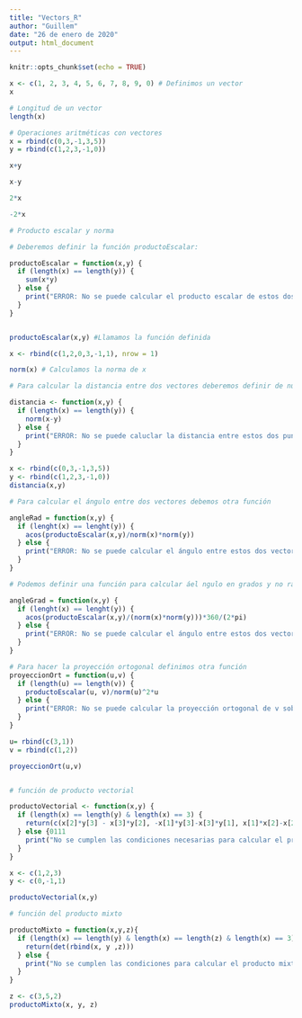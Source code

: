```yaml
---
title: "Vectors_R"
author: "Guillem"
date: "26 de enero de 2020"
output: html_document
---
```


```r
knitr::opts_chunk$set(echo = TRUE)
```

```r
x <- c(1, 2, 3, 4, 5, 6, 7, 8, 9, 0) # Definimos un vector
x

# Longitud de un vector
length(x)

# Operaciones aritméticas con vectores
x = rbind(c(0,3,-1,3,5))
y = rbind(c(1,2,3,-1,0))

x+y

x-y

2*x

-2*x

# Producto escalar y norma

# Deberemos definir la función productoEscalar:

productoEscalar = function(x,y) {
  if (length(x) == length(y)) {
    sum(x*y)
  } else {
    print("ERROR: No se puede calcular el producto escalar de estos dos vectores porque no son de la misma dimensión")
  }
}


productoEscalar(x,y) #Llamamos la función definida

x <- rbind(c(1,2,0,3,-1,1), nrow = 1)

norm(x) # Calculamos la norma de x

# Para calcular la distancia entre dos vectores deberemos definir de nuevo una función

distancia <- function(x,y) {
  if (length(x) == length(y)) {
    norm(x-y)
  } else {
    print("ERROR: No se puede caluclar la distancia entre estos dos puntos porque no son de la misma dimensión")
  }
}

x <- rbind(c(0,3,-1,3,5))
y <- rbind(c(1,2,3,-1,0))
distancia(x,y)

# Para calcular el ángulo entre dos vectores debemos otra función

angleRad = function(x,y) {
  if (lenght(x) == lenght(y)) {
    acos(productoEscalar(x,y)/norm(x)*norm(y))
  } else {
    print("ERROR: No se puede calcular el ángulo entre estos dos vectores porque no son de la misma dimensión")
  }
}

# Podemos definir una función para calcular áel ngulo en grados y no radianes

angleGrad = function(x,y) {
  if (lenght(x) == lenght(y)) {
    acos(productoEscalar(x,y)/(norm(x)*norm(y)))*360/(2*pi)
  } else {
    print("ERROR: No se puede calcular el ángulo entre estos dos vectores porque no son de la misma dimensión")
  }
}

# Para hacer la proyección ortogonal definimos otra función 
proyeccionOrt = function(u,v) {
  if (length(u) == length(v)) {
    productoEscalar(u, v)/norm(u)^2*u
  } else {
    print("ERROR: No se puede calcular la proyección ortogonal de v sobre u porque  no son de la misma dimensión")
  }
}

u= rbind(c(3,1))
v = rbind(c(1,2))

proyeccionOrt(u,v)


# función de producto vectorial

productoVectorial <- function(x,y) {
  if (length(x) == length(y) & length(x) == 3) {
    return(c(x[2]*y[3] - x[3]*y[2], -x[1]*y[3]-x[3]*y[1], x[1]*x[2]-x[2]*y[1]))
  } else {0111
    print("No se cumplen las condiciones necesarias para calcular el producto vectorial de estos dos vectores")
  }
}

x <- c(1,2,3)
y <- c(0,-1,1)

productoVectorial(x,y)

# función del producto mixto

productoMixto = function(x,y,z){
  if (length(x) == length(y) & length(x) == length(z) & length(x) == 3) {
    return(det(rbind(x, y ,z)))
  } else {
    print("No se cumplen las condiciones para calcular el producto mixto de estos vectores")
  }
}

z <- c(3,5,2)
productoMixto(x, y, z)
```

